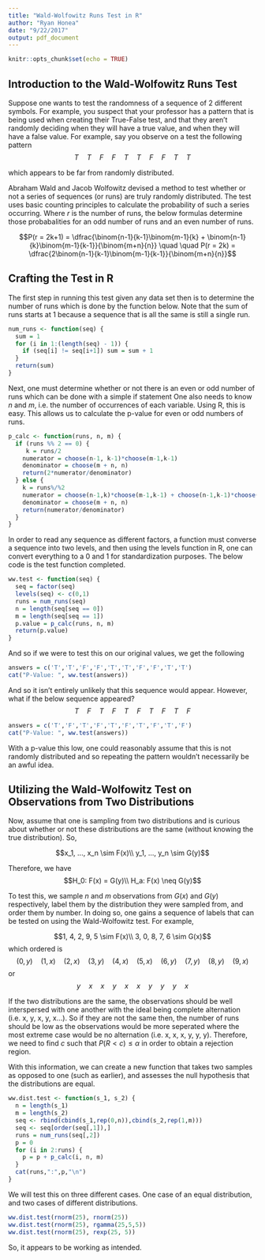 ```yaml
---
title: "Wald-Wolfowitz Runs Test in R"
author: "Ryan Honea"
date: "9/22/2017"
output: pdf_document
---
```


```r
knitr::opts_chunk$set(echo = TRUE)
```

## Introduction to the Wald-Wolfowitz Runs Test
Suppose one wants to test the randomness of a sequence of 2 different symbols. For example, you suspect that your professor has a pattern that is being used when creating their True-False test, and that they aren't randomly deciding when they will have a true value, and when they will have a false value. For example, say you observe on a test the following pattern
$$
T \quad T \quad F \quad F \quad T \quad T \quad F \quad F \quad T \quad T
$$

which appears to be far from randomly distributed. 

Abraham Wald and Jacob Wolfowitz devised a method to test whether or not a series of sequences (or runs) are truly randomly distributed. The test uses basic counting principles to calculate the probability of such a series occurring. Where $r$ is the number of runs, the below formulas determine those probabalities for an odd number of runs and an even number of runs.

$$P(r = 2k+1) = \dfrac{\binom{n-1}{k-1}\binom{m-1}{k} + \binom{n-1}{k}\binom{m-1}{k-1}}{\binom{m+n}{n}} \quad \quad
P(r = 2k)   = \dfrac{2\binom{n-1}{k-1}\binom{m-1}{k-1}}{\binom{m+n}{n}}$$

## Crafting the Test in R
The first step in running this test given any data set then is to determine the number of runs which is done by the function below. Note that the sum of runs starts at 1 because a sequence that is all the same is still a single run.
```r
num_runs <- function(seq) {
  sum = 1
  for (i in 1:(length(seq) - 1)) {
    if (seq[i] != seq[i+1]) sum = sum + 1
  }
  return(sum)
}
```

Next, one must determine whether or not there is an even or odd number of runs which can be done with a simple if statement One also needs to know $n$ and $m$, i.e. the number of occurrences of each variable. Using R, this is easy. This allows us to calculate the p-value for even or odd numbers of runs.

```r
p_calc <- function(runs, n, m) {
  if (runs %% 2 == 0) {
     k = runs/2
    numerator = choose(n-1, k-1)*choose(m-1,k-1)
    denominator = choose(m + n, n)
    return(2*numerator/denominator) 
  } else {
    k = runs%/%2
    numerator = choose(n-1,k)*choose(m-1,k-1) + choose(n-1,k-1)*choose(m-1,k)
    denominator = choose(m + n, n)
    return(numerator/denominator)
  }
}
```

In order to read any sequence as different factors, a function must converse a sequence into two levels, and then using the levels function in R, one can convert everything to a 0 and 1 for standardization purposes. The below code is the test function completed.

```r
ww.test <- function(seq) {
  seq = factor(seq)
  levels(seq) <- c(0,1)
  runs = num_runs(seq)
  n = length(seq[seq == 0])
  m = length(seq[seq == 1])
  p.value = p_calc(runs, n, m)
  return(p.value)
}
```

And so if we were to test this on our original values, we get the following

```r
answers = c('T','T','F','F','T','T','F','F','T','T')
cat("P-Value: ", ww.test(answers))
```

And so it isn't entirely unlikely that this sequence would appear. However, what if the below sequence appeared?
$$T\quad F\quad T\quad F\quad T\quad F\quad T\quad F\quad T\quad F$$
```r
answers = c('T','F','T','F','T','F','T','F','T','F')
cat("P-Value: ", ww.test(answers))
```

With a p-value this low, one could reasonably assume that this is not randomly distributed and so repeating the pattern wouldn't necessarily be an awful idea.

## Utilizing the Wald-Wolfowitz Test on Observations from Two Distributions
Now, assume that one is sampling from two distributions and is curious about whether or not these distributions are the same (without knowing the true distribution). So,

$$x_1, ..., x_n \sim F(x)\\
y_1, ..., y_n \sim G(y)$$

Therefore, we have
$$H_0: F(x) = G(y)\\
H_a: F(x) \neq G(y)$$

To test this, we sample $n$ and $m$ observations from $G(x)$ and $G(y)$ respectively, label them by the distribution they were sampled from, and order them by number. In doing so, one gains a sequence of labels that can be tested on using the Wald-Wolfowitz test. For example, 

$$1, 4, 2, 9, 5 \sim F(x)\\
3, 0, 8, 7, 6 \sim G(x)$$
which ordered is
$$(0,y)\quad(1,x)\quad(2,x)\quad(3,y)\quad(4,x)\quad(5,x)\quad(6,y)\quad(7,y)\quad(8,y)\quad(9,x)$$
or 
$$
y \quad x \quad x \quad y \quad x \quad x \quad y \quad y \quad y \quad x
$$

If the two distributions are the same, the observations should be well interspersed with one another with the ideal being complete alternation (i.e. x, y, x, y, x...). So if they are not the same then, the number of runs should be low as the observations would be more seperated where the most extreme case would be no alternation (i.e. x, x, x, y, y, y). Therefore, we need to find $c$ such that $P(R < c) \leq \alpha$ in order to obtain a rejection region. 

With this information, we can create a new function that takes two samples as opposed to one (such as earlier), and assesses the null hypothesis that the distributions are equal.

```r
ww.dist.test <- function(s_1, s_2) {
  n = length(s_1)
  m = length(s_2)
  seq <- rbind(cbind(s_1,rep(0,n)),cbind(s_2,rep(1,m)))
  seq <- seq[order(seq[,1]),]
  runs = num_runs(seq[,2])
  p = 0
  for (i in 2:runs) {
    p = p + p_calc(i, n, m)
  }
  cat(runs,":",p,"\n")
}
```

We will test this on three different cases. One case of an equal distribution, and two cases of different distributions.

```r
ww.dist.test(rnorm(25), rnorm(25))
ww.dist.test(rnorm(25), rgamma(25,5,5))
ww.dist.test(rnorm(25), rexp(25, 5))
````

So, it appears to be working as intended.